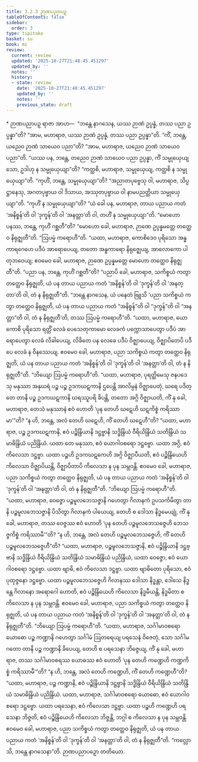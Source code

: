 ```yaml
---
title: 3.2.3 ဉာဏပညာပဉှ
tableOfContents: false
sidebar:
  order: 3
type: tipitaka
basket: su
book: mi
review:
  current: review
  updated: '2025-10-27T21:48:45.451297'
  updated_by: ''
  notes: ''
  history:
  - state: review
    date: '2025-10-27T21:48:45.451297'
    updated_by: ''
    notes: ''
    previous_state: draft
---
```



<ReviewStatus review={frontmatter.review} showDetails={true} />

<HypothesisAnnotation frontmatter={frontmatter} />

<DynamicBreadcrumb />

<Paragraph type="center" book="mi">
* ဉာဏပညာပဉှ
</Paragraph>

<Division number="42" book="mi" e="ch" v="28">

<Paragraph number="188" book="mi">
ရာဇာ အာဟ—  “ဘန္တေ နာဂသေန, ယဿ ဉာဏံ ဥပ္ပန္နံ, တဿ ပညာ ဥပ္ပန္နာ”တိ? “အာမ, မဟာရာဇ, ယဿ ဉာဏံ ဥပ္ပန္နံ, တဿ ပညာ ဥပ္ပန္နာ”တိ. “ကိံ, ဘန္တေ, ယညေဝ ဉာဏံ သာယေဝ ပညာ”တိ? “အာမ, မဟာရာဇ, ယညေဝ ဉာဏံ သာယေဝ ပညာ”တိ. “ယဿ ပန, ဘန္တေ, တညေဝ ဉာဏံ သာယေဝ ပညာ ဥပ္ပန္နာ, ကိံ သမ္မုယှေယျ သော, ဥဒါဟု န သမ္မုယှေယျာ”တိ? “ကတ္ထစိ, မဟာရာဇ, သမ္မုယှေယျ, ကတ္ထစိ န သမ္မုယှေယျာ”တိ. “ကုဟိံ, ဘန္တေ, သမ္မုယှေယျာ”တိ? “အညာတပုဗ္ဗေသု ဝါ, မဟာရာဇ, သိပ္ပဋ္ဌာနေသု, အဂတပုဗ္ဗာယ ဝါ ဒိသာယ, အဿုတပုဗ္ဗာယ ဝါ နာမပညတ္တိယာ သမ္မုယှေယျာ”တိ. “ကုဟိံ န သမ္မုယှေယျာ”တိ? “ယံ ခေါ ပန, မဟာရာဇ, တာယ ပညာယ ကတံ ‘အနိစ္စန်’တိ ဝါ ‘ဒုက္ခန်’တိ ဝါ ‘အနတ္တာ’တိ ဝါ, တဟိံ န သမ္မုယှေယျာ”တိ. “မောဟော ပနဿ, ဘန္တေ, ကုဟိံ ဂစ္ဆတီ”တိ? “မောဟော ခေါ, မဟာရာဇ, ဉာဏေ ဥပ္ပန္နမတ္တေ တတ္ထေဝ နိရုဇ္ဈတီ”တိ.
</Paragraph>

<Paragraph number="189" book="mi">
“ဩပမ္မံ ကရောဟီ”တိ. “ယထာ, မဟာရာဇ, ကောစိဒေဝ ပုရိသော အန္ဓကာရဂေဟေ ပဒီပံ အာရောပေယျ, တတော အန္ဓကာရော နိရုဇ္ဈေယျ, အာလောကော ပါတုဘဝေယျ; ဧဝမေဝ ခေါ, မဟာရာဇ, ဉာဏေ ဥပ္ပန္နမတ္တေ မောဟော တတ္ထေဝ နိရုဇ္ဈတီ”တိ.
</Paragraph>

<Paragraph number="190" book="mi">
“ပညာ ပန, ဘန္တေ, ကုဟိံ ဂစ္ဆတီ”တိ? “ပညာပိ ခေါ, မဟာရာဇ, သကိစ္စယံ ကတွာ တတ္ထေဝ နိရုဇ္ဈတိ, ယံ ပန တာယ ပညာယ ကတံ ‘အနိစ္စန်’တိ ဝါ ‘ဒုက္ခန်’တိ ဝါ ‘အနတ္တာ’တိ ဝါ, တံ န နိရုဇ္ဈတီ”တိ.
</Paragraph>

<Paragraph number="191" book="mi">
“ဘန္တေ နာဂသေန, ယံ ပနေတံ ဗြူသိ ‘ပညာ သကိစ္စယံ ကတွာ တတ္ထေဝ နိရုဇ္ဈတိ, ယံ ပန တာယ ပညာယ ကတံ “အနိစ္စန်”တိ ဝါ “ဒုက္ခန်”တိ ဝါ “အနတ္တာ”တိ ဝါ, တံ န နိရုဇ္ဈတီ’တိ, တဿ ဩပမ္မံ ကရောဟီ”တိ. “ယထာ, မဟာရာဇ, ယော ကောစိ ပုရိသော ရတ္တိံ လေခံ ပေသေတုကာမော လေခကံ ပက္ကောသာပေတွာ ပဒီပံ အာရောပေတွာ လေခံ လိခါပေယျ, လိခိတေ ပန လေခေ ပဒီပံ ဝိဇ္ဈာပေယျ, ဝိဇ္ဈာပိတေပိ ပဒီပေ လေခံ န ဝိနဿေယျ. ဧဝမေဝ ခေါ, မဟာရာဇ, ပညာ သကိစ္စယံ ကတွာ တတ္ထေဝ နိရုဇ္ဈတိ, ယံ ပန တာယ ပညာယ ကတံ ‘အနိစ္စန်’တိ ဝါ ‘ဒုက္ခန်’တိ ဝါ ‘အနတ္တာ’တိ ဝါ, တံ န နိရုဇ္ဈတီ”တိ.
</Paragraph>

<Paragraph number="192" book="mi">
“ဘိယျော ဩပမ္မံ ကရောဟီ”တိ. “ယထာ, မဟာရာဇ, ပုရတ္ထိမေသု ဇနပဒေသု မနုဿာ အနုဃရံ ပဉ္စ ပဉ္စ ဥဒကဃဋကာနိ ဌပေန္တိ အာလိမ္ပနံ ဝိဇ္ဈာပေတုံ, ဃရေ ပဒိတ္တေ တာနိ ပဉ္စ ဥဒကဃဋကာနိ ဃရဿူပရိ ခိပန္တိ, တတော အဂ္ဂိ ဝိဇ္ဈာယတိ, ကိံ နု ခေါ, မဟာရာဇ, တေသံ မနုဿာနံ ဧဝံ ဟောတိ ‘ပုန တေဟိ ဃဋေဟိ ဃဋကိစ္စံ ကရိဿာမာ’”တိ? “န ဟိ, ဘန္တေ, အလံ တေဟိ ဃဋေဟိ, ကိံ တေဟိ ဃဋေဟီ”တိ? “ယထာ, မဟာရာဇ, ပဉ္စ ဥဒကဃဋကာနိ, ဧဝံ ပဉ္စိန္ဒြိယာနိ ဒဋ္ဌဗ္ဗာနိ သဒ္ဓိန္ဒြိယံ ဝီရိယိန္ဒြိယံ သတိန္ဒြိယံ သမာဓိန္ဒြိယံ ပညိန္ဒြိယံ. ယထာ တေ မနုဿာ, ဧဝံ ယောဂါဝစရော ဒဋ္ဌဗ္ဗော. ယထာ အဂ္ဂိ, ဧဝံ ကိလေသာ ဒဋ္ဌဗ္ဗာ. ယထာ ပဉ္စဟိ ဥဒကဃဋကေဟိ အဂ္ဂိ ဝိဇ္ဈာပီယတိ, ဧဝံ ပဉ္စိန္ဒြိယေဟိ ကိလေသာ ဝိဇ္ဈာပိယန္တိ, ဝိဇ္ဈာပိတာပိ ကိလေသာ န ပုန သမ္ဘဝန္တိ. ဧဝမေဝ ခေါ, မဟာရာဇ, ပညာ သကိစ္စယံ ကတွာ တတ္ထေဝ နိရုဇ္ဈတိ, ယံ ပန တာယ ပညာယ ကတံ ‘အနိစ္စန်’တိ ဝါ ‘ဒုက္ခန်’တိ ဝါ ‘အနတ္တာ’တိ ဝါ, တံ န နိရုဇ္ဈတီ”တိ.
</Paragraph>

<Paragraph number="193" book="mi">
“ဘိယျော ဩပမ္မံ ကရောဟီ”တိ. “ယထာ, မဟာရာဇ, ဝေဇ္ဇော ပဉ္စမူလဘေသဇ္ဇာနိ ဂဟေတွာ ဂိလာနကံ ဥပသင်္ကမိတွာ တာနိ ပဉ္စမူလဘေသဇ္ဇာနိ ပိသိတွာ ဂိလာနကံ ပါယေယျ, တေဟိ စ ဒေါသာ နိဒ္ဓမေယျုံ, ကိံ နု ခေါ, မဟာရာဇ, တဿ ဝေဇ္ဇဿ ဧဝံ ဟောတိ ‘ပုန တေဟိ ပဉ္စမူလဘေသဇ္ဇေဟိ ဘေသဇ္ဇကိစ္စံ ကရိဿာမီ’”တိ? “န ဟိ, ဘန္တေ, အလံ တေဟိ ပဉ္စမူလဘေသဇ္ဇေဟိ, ကိံ တေဟိ ပဉ္စမူလဘေသဇ္ဇေဟီ”တိ? “ယထာ, မဟာရာဇ, ပဉ္စမူလဘေသဇ္ဇာနိ, ဧဝံ ပဉ္စိန္ဒြိယာနိ ဒဋ္ဌဗ္ဗာနိ သဒ္ဓိန္ဒြိယံ ဝီရိယိန္ဒြိယံ သတိန္ဒြိယံ သမာဓိန္ဒြိယံ ပညိန္ဒြိယံ, ယထာ ဝေဇ္ဇော, ဧဝံ ယောဂါဝစရော ဒဋ္ဌဗ္ဗော. ယထာ ဗျာဓိ, ဧဝံ ကိလေသာ ဒဋ္ဌဗ္ဗာ. ယထာ ဗျာဓိတော ပုရိသော, ဧဝံ ပုထုဇ္ဇနော ဒဋ္ဌဗ္ဗော. ယထာ ပဉ္စမူလဘေသဇ္ဇေဟိ ဂိလာနဿ ဒေါသာ နိဒ္ဓန္တာ, ဒေါသေ နိဒ္ဓန္တေ ဂိလာနော အရောဂေါ ဟောတိ, ဧဝံ ပဉ္စိန္ဒြိယေဟိ ကိလေသာ နိဒ္ဓမီယန္တိ, နိဒ္ဓမိတာ စ ကိလေသာ န ပုန သမ္ဘဝန္တိ. ဧဝမေဝ ခေါ, မဟာရာဇ, ပညာ သကိစ္စယံ ကတွာ တတ္ထေဝ နိရုဇ္ဈတိ, ယံ ပန တာယ ပညာယ ကတံ ‘အနိစ္စန်’တိ ဝါ ‘ဒုက္ခန်’တိ ဝါ ‘အနတ္တာ’တိ ဝါ, တံ န နိရုဇ္ဈတီ”တိ.
</Paragraph>

<Paragraph number="194" book="mi">
“ဘိယျော ဩပမ္မံ ကရောဟီ”တိ. “ယထာ, မဟာရာဇ, သင်္ဂါမာဝစရော ယောဓော ပဉ္စ ကဏ္ဍာနိ ဂဟေတွာ သင်္ဂါမံ ဩတရေယျ ပရသေနံ ဝိဇေတုံ, သော သင်္ဂါမဂတော တာနိ ပဉ္စ ကဏ္ဍာနိ ခိပေယျ, တေဟိ စ ပရသေနာ ဘိဇ္ဇေယျ, ကိံ နု ခေါ, မဟာရာဇ, တဿ သင်္ဂါမာဝစရဿ ယောဓဿ ဧဝံ ဟောတိ ‘ပုန တေဟိ ကဏ္ဍေဟိ ကဏ္ဍကိစ္စံ ကရိဿာမီ’”တိ? “န ဟိ, ဘန္တေ, အလံ တေဟိ ကဏ္ဍေဟိ, ကိံ တေဟိ ကဏ္ဍေဟီ”တိ? “ယထာ, မဟာရာဇ, ပဉ္စ ကဏ္ဍာနိ, ဧဝံ ပဉ္စိန္ဒြိယာနိ ဒဋ္ဌဗ္ဗာနိ သဒ္ဓိန္ဒြိယံ ဝီရိယိန္ဒြိယံ သတိန္ဒြိယံ သမာဓိန္ဒြိယံ ပညိန္ဒြိယံ. ယထာ, မဟာရာဇ, သင်္ဂါမာဝစရော ယောဓော, ဧဝံ ယောဂါဝစရော ဒဋ္ဌဗ္ဗော. ယထာ ပရသေနာ, ဧဝံ ကိလေသာ ဒဋ္ဌဗ္ဗာ. ယထာ ပဉ္စဟိ ကဏ္ဍေဟိ ပရသေနာ ဘိဇ္ဇတိ, ဧဝံ ပဉ္စိန္ဒြိယေဟိ ကိလေသာ ဘိဇ္ဇန္တိ, ဘဂ္ဂါ စ ကိလေသာ န ပုန သမ္ဘဝန္တိ. ဧဝမေဝ ခေါ, မဟာရာဇ, ပညာ သကိစ္စယံ ကတွာ တတ္ထေဝ နိရုဇ္ဈတိ, ယံ ပန တာယ ပညာယ ကတံ ‘အနိစ္စန်’တိ ဝါ ‘ဒုက္ခန်’တိ ဝါ ‘အနတ္တာ’တိ ဝါ, တံ န နိရုဇ္ဈတီ”တိ.
</Paragraph>

<Paragraph number="195" book="mi">
“ကလ္လောသိ, ဘန္တေ နာဂသေနာ”တိ.

</Paragraph>
</Division>

<Paragraph number="196" type="center" book="mi">
ဉာဏပညာပဉှော တတိယော.
</Paragraph>